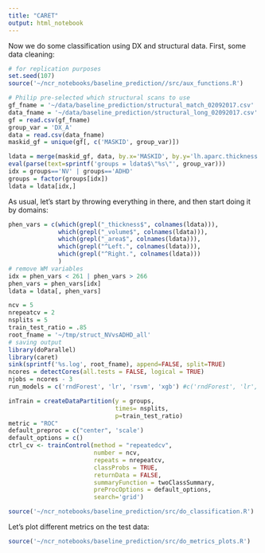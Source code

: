 ```yaml
---
title: "CARET"
output: html_notebook
---
```


Now we do some classification using DX and structural data. First, some data cleaning:

```r
# for replication purposes
set.seed(107)
source('~/ncr_notebooks/baseline_prediction//src/aux_functions.R')

# Philip pre-selected which structural scans to use
gf_fname = '~/data/baseline_prediction/structural_match_02092017.csv'
data_fname = '~/data/baseline_prediction/structural_long_02092017.csv'
gf = read.csv(gf_fname)
group_var = 'DX_A'
data = read.csv(data_fname)
maskid_gf = unique(gf[, c('MASKID', group_var)])

ldata = merge(maskid_gf, data, by.x='MASKID', by.y='lh.aparc.thickness', all.y = F)
eval(parse(text=sprintf('groups = ldata$\"%s\"', group_var)))
idx = groups=='NV' | groups=='ADHD'
groups = factor(groups[idx])
ldata = ldata[idx,]
```

As usual, let's start by throwing everything in there, and then start doing it by domains:

```r
phen_vars = c(which(grepl("_thickness$", colnames(ldata))),
              which(grepl("_volume$", colnames(ldata))),
              which(grepl("_area$", colnames(ldata))),
              which(grepl("^Left.", colnames(ldata))),
              which(grepl("^Right.", colnames(ldata)))
              )
# remove WM variables
idx = phen_vars < 261 | phen_vars > 266 
phen_vars = phen_vars[idx]
ldata = ldata[, phen_vars]

```

```r
ncv = 5
nrepeatcv = 2
nsplits = 5
train_test_ratio = .85
root_fname = '~/tmp/struct_NVvsADHD_all'
# saving output
library(doParallel)
library(caret)
sink(sprintf('%s.log', root_fname), append=FALSE, split=TRUE)
ncores = detectCores(all.tests = FALSE, logical = TRUE)
njobs = ncores - 3
run_models = c('rndForest', 'lr', 'rsvm', 'xgb') #c('rndForest', 'lr', 'lsvm', 'rsvm', 'xgb', 'gbm')

inTrain = createDataPartition(y = groups,
                              times= nsplits,
                              p=train_test_ratio)
metric = "ROC"
default_preproc = c("center", 'scale')
default_options = c()
ctrl_cv <- trainControl(method = "repeatedcv",
                        number = ncv,
                        repeats = nrepeatcv,
                        classProbs = TRUE,
                        returnData = FALSE,
                        summaryFunction = twoClassSummary,
                        preProcOptions = default_options,
                        search='grid')

source('~/ncr_notebooks/baseline_prediction/src/do_classification.R')

```
Let's plot different metrics on the test data:

```r
source('~/ncr_notebooks/baseline_prediction/src/do_metrics_plots.R')
```

